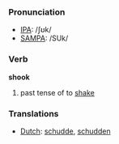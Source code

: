 === Pronunciation ===
*[[IPA]]: /ʃʊk/
*[[SAMPA]]: /SUk/

=== Verb ===

'''shook'''

# past tense of to [[shake]]

=== Translations ===
*[[Dutch]]: [[schudde]], [[schudden]]